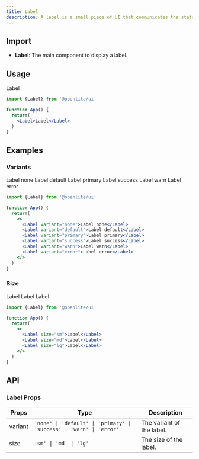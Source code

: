 ```yaml
---
title: Label
description: A label is a small piece of UI that communicates the status of an element.
---
```


## Import

- **Label**: The main component to display a label.

## Usage

<Label>Label</Label>

```jsx
import {Label} from '@openlite/ui'

function App() {
  return(
    <Label>Label</Label>
  )
}
```

## Examples

### Variants

<div className='flex gap-4 flex-wrap'>
  <Label variant="none">Label none</Label>
  <Label variant="default">Label default</Label>
  <Label variant="primary">Label primary</Label>
  <Label variant="success">Label success</Label>
  <Label variant="warn">Label warn</Label>
  <Label variant="error">Label error</Label>
</div>

```jsx
import {Label} from '@openlite/ui'

function App() {
  return(
    <>
      <Label variant="none">Label none</Label>
      <Label variant="default">Label default</Label>
      <Label variant="primary">Label primary</Label>
      <Label variant="success">Label success</Label>
      <Label variant="warn">Label warn</Label>
      <Label variant="error">Label error</Label>
    </>
  )
}
```

### Size

<div className='flex gap-4'>
  <Label size="sm">Label</Label>
  <Label size="md">Label</Label>
  <Label size="lg">Label</Label>
</div>

```jsx
import {Label} from '@openlite/ui'

function App() {
  return(
    <>
      <Label size="sm">Label</Label>
      <Label size="md">Label</Label>
      <Label size="lg">Label</Label>
    </>
  )
}
```

## API

### Label Props

| Props | Type | Description |
| ----- | ---- | ----------- |
| variant | `'none' \| 'default' \| 'primary' \| 'success' \| 'warn' \| 'error'` | The variant of the label. |
| size | `'sm' \| 'md' \| 'lg'` | The size of the label. |
